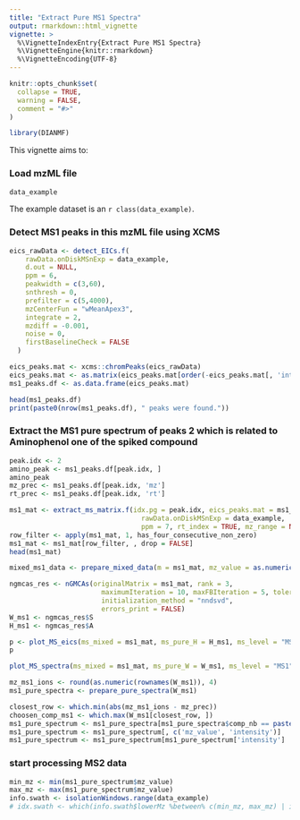 ```yaml
---
title: "Extract Pure MS1 Spectra"
output: rmarkdown::html_vignette
vignette: >
  %\VignetteIndexEntry{Extract Pure MS1 Spectra}
  %\VignetteEngine{knitr::rmarkdown}
  %\VignetteEncoding{UTF-8}
---
```


```r
knitr::opts_chunk$set(
  collapse = TRUE,
  warning = FALSE,
  comment = "#>"
)
```

```r
library(DIANMF)
```

This vignette aims to:

### Load mzML file
```r
data_example
```

The example dataset is an `r class(data_example)`.

### Detect MS1 peaks in this mzML file using XCMS
```r
eics_rawData <- detect_EICs.f(
    rawData.onDiskMSnExp = data_example,
    d.out = NULL,
    ppm = 6,
    peakwidth = c(3,60),
    snthresh = 0,
    prefilter = c(5,4000),
    mzCenterFun = "wMeanApex3",
    integrate = 2,
    mzdiff = -0.001,
    noise = 0,
    firstBaselineCheck = FALSE
  )

eics_peaks.mat <- xcms::chromPeaks(eics_rawData)
eics_peaks.mat <- as.matrix(eics_peaks.mat[order(-eics_peaks.mat[, 'into']), ])
ms1_peaks.df <- as.data.frame(eics_peaks.mat)

head(ms1_peaks.df)
print(paste0(nrow(ms1_peaks.df), " peaks were found."))
```

### Extract the MS1 pure spectrum of peaks 2 which is related to Aminophenol one of the spiked compound
```r
peak.idx <- 2
amino_peak <- ms1_peaks.df[peak.idx, ]
amino_peak
mz_prec <- ms1_peaks.df[peak.idx, 'mz']
rt_prec <- ms1_peaks.df[peak.idx, 'rt']
```

```r
ms1_mat <- extract_ms_matrix.f(idx.pg = peak.idx, eics_peaks.mat = ms1_peaks.df,
                                 rawData.onDiskMSnExp = data_example,
                                 ppm = 7, rt_index = TRUE, mz_range = NULL, iso_win_index = NULL)
row_filter <- apply(ms1_mat, 1, has_four_consecutive_non_zero)
ms1_mat <- ms1_mat[row_filter, , drop = FALSE]
head(ms1_mat)
```

```r
mixed_ms1_data <- prepare_mixed_data(m = ms1_mat, mz_value = as.numeric(rownames(ms1_mat)), rt = as.numeric(colnames(ms1_mat)) )
```

```r
ngmcas_res <- nGMCAs(originalMatrix = ms1_mat, rank = 3,
                       maximumIteration = 10, maxFBIteration = 5, toleranceFB = 1e-5,
                       initialization_method = "nndsvd",
                       errors_print = FALSE)
W_ms1 <- ngmcas_res$S
H_ms1 <- ngmcas_res$A
```

```r
p <- plot_MS_eics(ms_mixed = ms1_mat, ms_pure_H = H_ms1, ms_level = "MS1", rt_prec = rt_prec, choosen_comp = 2) 
p
```

```r
plot_MS_spectra(ms_mixed = ms1_mat, ms_pure_W = W_ms1, ms_level = "MS1", mz_prec = mz_prec, choosen_comp = 2)
```

```r
mz_ms1_ions <- round(as.numeric(rownames(W_ms1)), 4)
ms1_pure_spectra <- prepare_pure_spectra(W_ms1)

closest_row <- which.min(abs(mz_ms1_ions - mz_prec))
choosen_comp_ms1 <- which.max(W_ms1[closest_row, ])
ms1_pure_spectrum <- ms1_pure_spectra[ms1_pure_spectra$comp_nb == paste0('comp',choosen_comp_ms1), ]
ms1_pure_spectrum <- ms1_pure_spectrum[, c('mz_value', 'intensity')]
ms1_pure_spectrum <- ms1_pure_spectrum[ms1_pure_spectrum['intensity'] != 0, ]
```

### start processing MS2 data
```r
min_mz <- min(ms1_pure_spectrum$mz_value)
max_mz <- max(ms1_pure_spectrum$mz_value)
info.swath <- isolationWindows.range(data_example)
# idx.swath <- which(info.swath$lowerMz %between% c(min_mz, max_mz) | info.swath$upperMz %between% c(min_mz, max_mz))
```

```r

```

